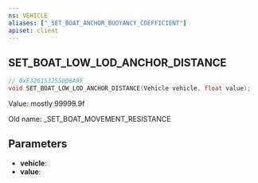 ```yaml
---
ns: VEHICLE
aliases: ["_SET_BOAT_ANCHOR_BUOYANCY_COEFFICIENT"]
apiset: client
---
```

## SET_BOAT_LOW_LOD_ANCHOR_DISTANCE

```c
// 0xE3261532550D6A9F
void SET_BOAT_LOW_LOD_ANCHOR_DISTANCE(Vehicle vehicle, float value);
```

Value: mostly 99999.9f

Old name: _SET_BOAT_MOVEMENT_RESISTANCE

## Parameters
* **vehicle**:
* **value**: